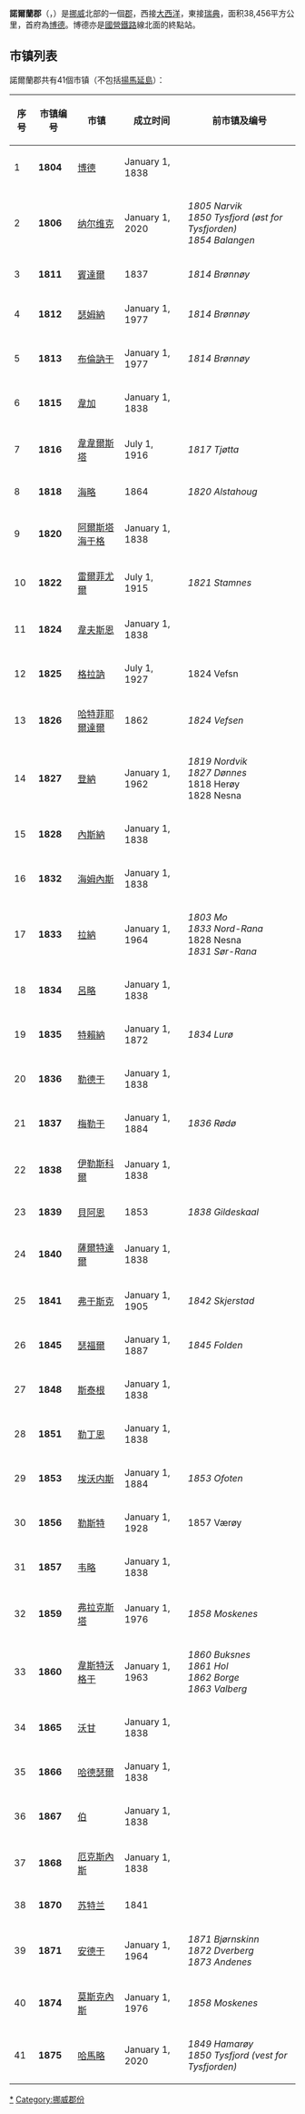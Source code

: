 {{Unreferenced|time=2020-04-11T23:40:01+00:00}}
{{Infobox kommune
|name                   = 诺尔兰郡
|fylke                  = yes
|former                 = 
|native_name            = 
|native_name_lang       = 
|other_name             = Nordlánnda（呂勒薩米語）<br />{{native name|sma|Nordlaante}}<br />{{native name|se|Nordlánda}}
|official_name          = 
|image_skyline          = 
|image_caption          = 
|idnumber               = 18
|county                 = 
|district               = [[北挪威|北挪威]]
|capital                = {{le|博德|Bodø (town)}}
|established            = 1662
|preceded               = 
|disestablished         = 
|succeeded              = 
|demonym                = Nordlending
|language               = Neutral
|coatofarms             = 
|flag                   = 
|webpage                = nfk.no
|county_mayor           = [[Kari_Anne_Bøkestad_Andreassen|Kari Anne Bøkestad Andreassen]]
|county_mayor_party     = [[Center_Party_(Norway)|Sp]]
|county_mayor_as_of     = 2019
|governor               = {{le|湯姆·卡托·卡爾森|Tom Cato Karlsen}}
|governor_party         = [[Progress_Party_(Norway)|FrP]]
|governor_as_of         = 2019
|area_rank              = 4
|area_total_km2         = 38155
|area_land_km2          = 35759
|area_water_km2         = 2396
|area_water_percent     = 6.3
|population_as_of       = 2021
|population_rank        = 11
|population_total       = 240,345
|population_density_km2 = 6.7
|population_increase    = 1.9
|income_per_capita      = 128,600
|income_year            = 2001
|GDP                    = 202,039
|GDP_year               = 2001
|GDP_rank               = 9
|GDP_rank_percent       = 3.15
|coordinates            = {{coord|66|50|00|N|14|40|00|E|type:adm1st_region:NO|display=inline,title}}
}}
'''諾爾蘭郡'''（{{lang-no|Nordland}}，{{IPA-no|ˈnûːrlɑn|-|Nordland.ogg}}）是[[挪威|挪威]]北部的一個[[挪威行政区划|郡]]，西接[[大西洋|大西洋]]，東接[[瑞典|瑞典]]，面积38,456平方公里，首府為[[博德|博德]]。博德亦是[[Vy_(鐵路公司)|國營鐵路]]{{le|諾爾蘭鐵路|Nordland Line0}}線北面的終點站。

== 市镇列表 ==
諾爾蘭郡共有41個市镇（不包括[[揚馬延島|揚馬延島]]）：

{| class="sortable wikitable"
! 序号
! 市镇编号
! 市镇
! 成立时间
! 前市镇及编号
|----
|  1
| '''1804'''
| [[博德|博德]]
| January 1, 1838
|
|----
|  2
|'''1806'''
|[[纳尔维克|纳尔维克]]
| January 1, 2020
|''1805 Narvik<br>1850 Tysfjord (øst for Tysfjorden)<br>1854 Balangen''
|----
|  3
| '''1811'''
| [[賓達爾|賓達爾]]
| 1837
| ''1814 Brønnøy''
|----
|  4
| '''1812'''
| [[瑟姆納|瑟姆納]]
| January 1, 1977
| ''1814 Brønnøy''
|----
|  5
| '''1813'''
| [[布倫訥于|布倫訥于]]
| January 1, 1977
| ''1814 Brønnøy''
|----
|  6
| '''1815'''
| [[韋加|韋加]]
| January 1, 1838
|
|----
|  7
| '''1816'''
| [[韋韋爾斯塔|韋韋爾斯塔]]
| July 1, 1916
| ''1817 Tjøtta''
|----
|  8
| '''1818'''
| [[海略_(諾爾蘭郡)|海略]]
| 1864
| ''1820 Alstahoug''
|----
|  9
| '''1820'''
| [[阿爾斯塔海于格|阿爾斯塔海于格]]
| January 1, 1838
|
|----
| 10
| '''1822'''
| [[雷爾菲尤爾|雷爾菲尤爾]]
| July 1, 1915
| ''1821 Stamnes''
|----
| 11
| '''1824'''
| [[韋夫斯恩|韋夫斯恩]]
| January 1, 1838
|
|----
| 12
| '''1825'''
| [[格拉訥|格拉訥]]
| July 1, 1927
| 1824 Vefsn
|----
| 13
| '''1826'''
| [[哈特菲耶爾達爾|哈特菲耶爾達爾]]
| 1862
| ''1824 Vefsen''
|----
| 14
| '''1827'''
| [[登納|登納]]
| January 1, 1962
| ''1819 Nordvik''<br>''1827 Dønnes''<br>1818 Herøy<br>1828 Nesna
|----
| 15
| '''1828'''
| [[內斯納|內斯納]]
| January 1, 1838
|
|----
| 16
| '''1832'''
| [[海姆內斯|海姆內斯]]
| January 1, 1838
|
|----
| 17
| '''1833'''
| [[拉納_(挪威)|拉納]]
| January 1, 1964
| ''1803 Mo''<br>''1833 Nord-Rana''<br>1828 Nesna<br>''1831 Sør-Rana''
|----
| 18
| '''1834'''
| [[呂略|呂略]]
| January 1, 1838
|
|----
| 19
| '''1835'''
| [[特賴納|特賴納]]
| January 1, 1872
| ''1834 Lurø''
|----
| 20
| '''1836'''
| [[勒德于|勒德于]]
| January 1, 1838
|
|----
| 21
| '''1837'''
| [[梅勒于|梅勒于]]
| January 1, 1884
| ''1836 Rødø''
|----
| 22
| '''1838'''
| [[伊勒斯科爾|伊勒斯科爾]]
| January 1, 1838
|
|----
| 23
| '''1839'''
| [[貝阿恩_(挪威)|貝阿恩]]
| 1853
| ''1838 Gildeskaal''
|----
| 24
| '''1840'''
| [[薩爾特達爾|薩爾特達爾]]
| January 1, 1838
|
|----
| 25
| '''1841'''
| [[弗于斯克|弗于斯克]]
| January 1, 1905
| ''1842 Skjerstad''
|----
| 26
| '''1845'''
| [[瑟福爾|瑟福爾]]
| January 1, 1887
| ''1845 Folden''
|----
| 27
| '''1848'''
| [[斯泰根|斯泰根]]
| January 1, 1838
|
|----
| 28
| '''1851'''
| [[勒丁恩|勒丁恩]]
| January 1, 1838
|
|----
| 29
| '''1853'''
| [[埃沃内斯|埃沃内斯]]
| January 1, 1884
| ''1853 Ofoten''
|----
| 30
| '''1856'''
| [[勒斯特|勒斯特]]
| January 1, 1928
| 1857 Værøy
|----
| 31
| '''1857'''
| [[韦略|韦略]]
| January 1, 1838
|
|----
| 32
| '''1859'''
| [[弗拉克斯塔|弗拉克斯塔]]
| January 1, 1976
| ''1858 Moskenes''
|----
| 33
| '''1860'''
| [[韋斯特沃格于|韋斯特沃格于]]
| January 1, 1963
| ''1860 Buksnes''<br>''1861 Hol''<br>''1862 Borge''<br>''1863 Valberg''
|----
| 34
| '''1865'''
| [[沃甘|沃甘]]
| January 1, 1838
|
|----
| 35
| '''1866'''
| [[哈德瑟爾|哈德瑟爾]]
| January 1, 1838
|
|----
| 36
| '''1867'''
| [[伯_(諾爾蘭郡)|伯]]
| January 1, 1838
|
|----
| 37
| '''1868'''
| [[厄克斯內斯|厄克斯內斯]]
| January 1, 1838
|
|----
| 38
| '''1870'''
| [[苏特兰_(挪威)|苏特兰]]
| 1841
|
|----
| 39
| '''1871'''
| [[安德于|安德于]]
| January 1, 1964
| ''1871 Bjørnskinn''<br>''1872 Dverberg''<br>''1873 Andenes''
|----
| 40
| '''1874'''
| [[莫斯克內斯|莫斯克內斯]]
| January 1, 1976
| ''1858 Moskenes''
|----
| 41
| '''1875'''
| [[哈馬略|哈馬略]]
| January 1, 2020
|''1849 Hamarøy<br>1850 Tysfjord (vest for Tysfjorden)''
|}

{{commonscat}}

{{Counties of Norway}}
{{Nordland}}
{{normdaten}}
{{DEFAULTSORT:Nordland}}
[[Category:诺尔兰郡|*]]
[[Category:挪威郡份|Category:挪威郡份]]